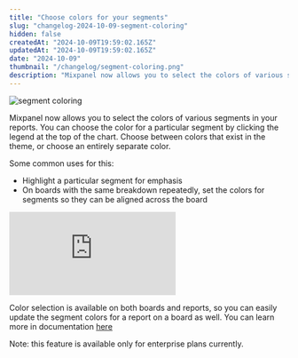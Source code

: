 ```yaml
---
title: "Choose colors for your segments"
slug: "changelog-2024-10-09-segment-coloring"
hidden: false
createdAt: "2024-10-09T19:59:02.165Z"
updatedAt: "2024-10-09T19:59:02.165Z"
date: "2024-10-09"
thumbnail: "/changelog/segment-coloring.png"
description: "Mixpanel now allows you to select the colors of various segments in your reports. You can choose the color for a particular segment by clicking the legend at the top of the chart. Choose between colors that exist in the theme, or choose an entirely separate color."
---
```


<ChangelogPostHeader
  date="2024-10-09"
  title="Choose colors for your segments"
/>

![segment coloring](/changelog/segment-coloring.png)

Mixpanel now allows you to select the colors of various segments in your reports. You can choose the color for a particular segment by clicking the legend at the top of the chart. Choose between colors that exist in the theme, or choose an entirely separate color.

Some common uses for this:

- Highlight a particular segment for emphasis
- On boards with the same breakdown repeatedly, set the colors for segments so they can be aligned across the board

<div
  style={{
    position: "relative",
    paddingBottom: "64.90384615384616%",
    height: 0,
  }}
>
  <iframe
    src="https://www.loom.com/embed/164cee809f034b6cb8db3e67adfd3d71"
    frameBorder="0"
    webkitallowfullscreen="true"
    mozallowfullscreen="true"
    allowFullScreen
    style={{
      position: "absolute",
      top: 0,
      left: 0,
      width: "100%",
      height: "100%",
    }}
  ></iframe>
</div>

Color selection is available on both boards and reports, so you can easily update the segment colors for a report on a board as well. You can learn more in documentation [here](/docs/features/chart-customization#segment-coloring)

Note: this feature is available only for enterprise plans currently.
